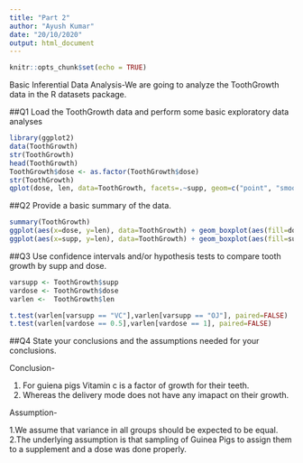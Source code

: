 ---
title: "Part 2"
author: "Ayush Kumar"
date: "20/10/2020"
output: html_document
---

```{r setup, include=FALSE}
knitr::opts_chunk$set(echo = TRUE)
```

Basic Inferential Data Analysis-We are going to analyze the ToothGrowth data in the R datasets package.

##Q1 Load the ToothGrowth data and perform some basic exploratory data analyses

```{r}
library(ggplot2)
data(ToothGrowth)
str(ToothGrowth)
head(ToothGrowth)
ToothGrowth$dose <- as.factor(ToothGrowth$dose)
str(ToothGrowth)
qplot(dose, len, data=ToothGrowth, facets=.~supp, geom=c("point", "smooth"), method="loess")
```


##Q2 Provide a basic summary of the data.
```{r}
summary(ToothGrowth)
ggplot(aes(x=dose, y=len), data=ToothGrowth) + geom_boxplot(aes(fill=dose))
ggplot(aes(x=supp, y=len), data=ToothGrowth) + geom_boxplot(aes(fill=supp))

```


##Q3 Use confidence intervals and/or hypothesis tests to compare tooth growth by supp and dose.

```{r setup, include=FALSE}
varsupp <- ToothGrowth$supp
vardose <- ToothGrowth$dose
varlen <-  ToothGrowth$len
```

```{r setup, include=FALSE}
t.test(varlen[varsupp == "VC"],varlen[varsupp == "OJ"], paired=FALSE)
t.test(varlen[vardose == 0.5],varlen[vardose == 1], paired=FALSE)
```

##Q4 State your conclusions and the assumptions needed for your conclusions.


Conclusion-

1. For guiena pigs Vitamin c is a factor of growth for their teeth.
2. Whereas the delivery mode does not have any imapact on their growth.

Assumption-

1.We assume that variance in all groups should be expected to be equal.
2.The underlying assumption is that sampling of Guinea Pigs to assign them to a supplement and a dose was done properly.

